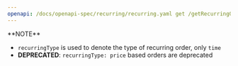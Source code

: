 ```yaml
---
openapi: /docs/openapi-spec/recurring/recurring.yaml get /getRecurringOrders
---
```


<Info>
  **NOTE**

- `recurringType` is used to denote the type of recurring order, only `time`
- **DEPRECATED**: `recurringType: price` based orders are deprecated
</Info>
